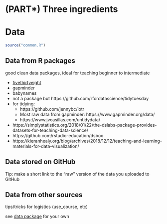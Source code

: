 # (PART\*) Three ingredients {-}

# Data {#data}

```r
source("common.R")
```

## Data from R packages {#data-int}

good clean data packages, ideal for teaching beginner to intermediate

+ [fivethirtyeight](https://fivethirtyeight-r.netlify.com/)
+ gapminder
+ babynames
+ not a package but https://github.com/rfordatascience/tidytuesday
+ for tidying: 
    + https://github.com/jennybc/lotr
    + Most raw data from gapminder: https://www.gapminder.org/data/
    + https://www.jvcasillas.com/untidydata/
+ https://simplystatistics.org/2018/01/22/the-dslabs-package-provides-datasets-for-teaching-data-science/
+ https://github.com/rstudio-education/dsbox
+ https://kieranhealy.org/blog/archives/2018/12/12/teaching-and-learning-materials-for-data-visualization/

## Data stored on GitHub {#data-github}

Tip: make a short link to the "raw" version of the data you uploaded to GitHub

## Data from other sources {#data-ext}

tips/tricks for logistics (use_course, etc)

see [data package](#data-pkg) for your own
